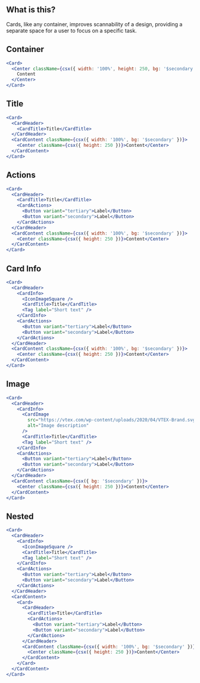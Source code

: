 
<IntroSection>

## What is this?

Cards, like any container, improves scannability of a design, providing a separate space for a user to focus on a specific task.

</IntroSection>

<Section>

## Container

```jsx live
<Card>
  <Center className={csx({ width: '100%', height: 250, bg: '$secondary' })}>
    Content
  </Center>
</Card>
```

</Section>

<Section>

## Title

```jsx live
<Card>
  <CardHeader>
    <CardTitle>Title</CardTitle>
  </CardHeader>
  <CardContent className={csx({ width: '100%', bg: '$secondary' })}>
    <Center className={csx({ height: 250 })}>Content</Center>
  </CardContent>
</Card>
```

</Section>

<Section>

## Actions

```jsx live
<Card>
  <CardHeader>
    <CardTitle>Title</CardTitle>
    <CardActions>
      <Button variant="tertiary">Label</Button>
      <Button variant="secondary">Label</Button>
    </CardActions>
  </CardHeader>
  <CardContent className={csx({ width: '100%', bg: '$secondary' })}>
    <Center className={csx({ height: 250 })}>Content</Center>
  </CardContent>
</Card>
```

</Section>

<Section>

## Card Info

```jsx live
<Card>
  <CardHeader>
    <CardInfo>
      <IconImageSquare />
      <CardTitle>Title</CardTitle>
      <Tag label="Short text" />
    </CardInfo>
    <CardActions>
      <Button variant="tertiary">Label</Button>
      <Button variant="secondary">Label</Button>
    </CardActions>
  </CardHeader>
  <CardContent className={csx({ width: '100%', bg: '$secondary' })}>
    <Center className={csx({ height: 250 })}>Content</Center>
  </CardContent>
</Card>
```

</Section>

<Section>

## Image

```jsx live
<Card>
  <CardHeader>
    <CardInfo>
      <CardImage
        src="https://vtex.com/wp-content/uploads/2020/04/VTEX-Brand.svg"
        alt="Image description"
      />
      <CardTitle>Title</CardTitle>
      <Tag label="Short text" />
    </CardInfo>
    <CardActions>
      <Button variant="tertiary">Label</Button>
      <Button variant="secondary">Label</Button>
    </CardActions>
  </CardHeader>
  <CardContent className={csx({ bg: '$secondary' })}>
    <Center className={csx({ height: 250 })}>Content</Center>
  </CardContent>
</Card>
```

</Section>

<Section>

## Nested

```jsx live
<Card>
  <CardHeader>
    <CardInfo>
      <IconImageSquare />
      <CardTitle>Title</CardTitle>
      <Tag label="Short text" />
    </CardInfo>
    <CardActions>
      <Button variant="tertiary">Label</Button>
      <Button variant="secondary">Label</Button>
    </CardActions>
  </CardHeader>
  <CardContent>
    <Card>
      <CardHeader>
        <CardTitle>Title</CardTitle>
        <CardActions>
          <Button variant="tertiary">Label</Button>
          <Button variant="secondary">Label</Button>
        </CardActions>
      </CardHeader>
      <CardContent className={csx({ width: '100%', bg: '$secondary' })}>
        <Center className={csx({ height: 250 })}>Content</Center>
      </CardContent>
    </Card>
  </CardContent>
</Card>
```

</Section>
